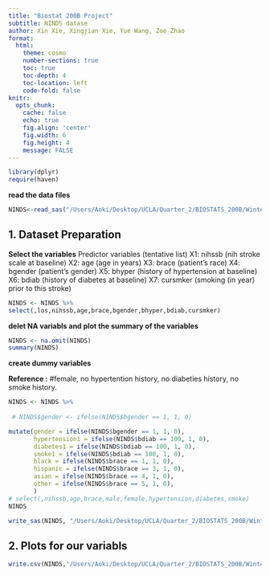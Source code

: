 ```yaml
---
title: "Biostat 200B Project"
subtitle: NINDS datase
author: Xin Xie, Xingjian Xie, Yue Wang, Zoe Zhao
format:
  html:
    theme: cosmo
    number-sections: true
    toc: true
    toc-depth: 4
    toc-location: left
    code-fold: false
knitr:
  opts_chunk: 
    cache: false    
    echo: true
    fig.align: 'center'
    fig.width: 6
    fig.height: 4
    message: FALSE
---
```



```r
library(dplyr)
require(haven)
```


**read the data files**

```r
NINDS<-read_sas("/Users/Aoki/Desktop/UCLA/Quarter_2/BIOSTATS_200B/Winter_BIO200B_Group8/originalninds.sas7bdat")
```


## 1. Dataset Preparation

**Select the variables**
Predictor variables (tentative list) 
X1: nihssb (nih stroke scale at baseline)
X2: age (age in years)
X3: brace (patient's race)
X4: bgender (patient's gender)
X5: bhyper (history of hypertension at baseline)
X6: bdiab (history of diabetes at baseline)
X7: cursmker (smoking (in year) prior to this stroke)


```r
NINDS <- NINDS %>%
select(,los,nihssb,age,brace,bgender,bhyper,bdiab,cursmker)
```

**delet NA variabls and plot the summary of the variables**

```r
NINDS <- na.omit(NINDS)
summary(NINDS)
```

**create dummy variables**

**Reference :**
#female, no hypertention history, no diabeties history, no smoke history. 


```r
NINDS <- NINDS %>%
  
 # NINDS$gender <- ifelse(NINDS$bgender == 1, 1, 0)

mutate(gender = ifelse(NINDS$bgender == 1, 1, 0),
       hypertension1 = ifelse(NINDS$bdiab == 100, 1, 0),
       diabetes1 = ifelse(NINDS$bdiab == 100, 1, 0),
       smoke1 = ifelse(NINDS$bdiab == 100, 1, 0),
       black = ifelse(NINDS$brace == 1, 1, 0),
       hispanic = ifelse(NINDS$brace == 3, 1, 0),
       asian = ifelse(NINDS$brace == 4, 1, 0),
       other = ifelse(NINDS$brace == 5, 1, 0),
       )
# select(,nihssb,age,brace,male,female,hypertension,diabetes,smoke) 
NINDS 

write_sas(NINDS, "/Users/Aoki/Desktop/UCLA/Quarter_2/BIOSTATS_200B/Winter_BIO200B_Group8/NINDS.sas7bdat")
```



## 2. Plots for our variabls

```r
write.csv(NINDS,"/Users/Aoki/Desktop/UCLA/Quarter_2/BIOSTATS_200B/Winter_BIO200B_Group8/NINDS.csv")
```


